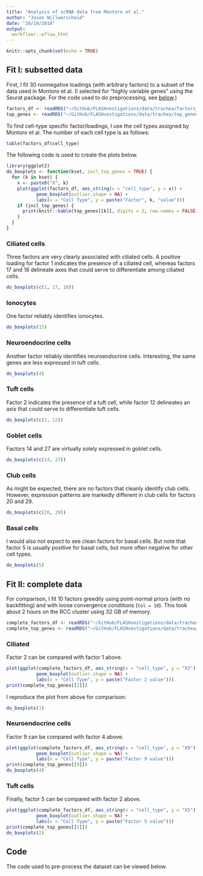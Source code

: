 ```yaml
---
title: "Analysis of scRNA data from Montoro et al."
author: "Jason Willwerscheid"
date: "10/19/2018"
output:
  workflowr::wflow_html
---
```


```r
knitr::opts_chunk$set(echo = TRUE)
```

## Fit I: subsetted data

First, I fit 30 nonnegative loadings (with arbitrary factors) to a subset of the data used in Montoro et al. (I selected for "highly variable genes" using the Seurat package. For the code used to do preprocessing, see [below](#Code).)

```r
factors_df <- readRDS("~/GitHub/FLASHvestigations/data/trachea/factors_df.rds")
top_genes <- readRDS("~/GitHub/FLASHvestigations/data/trachea/top_genes.rds")
```

To find cell-type specific factor/loadings, I use the cell types assigned by Montoro et al. The number of each cell type is as follows: 

```r
table(factors_df$cell_type)
```

The following code is used to create the plots below.

```r
library(ggplot2)
do_boxplots <- function(kset, incl_top_genes = TRUE) {
  for (k in kset) {
    x <- paste0("X", k)
    plot(ggplot(factors_df, aes_string(x = "cell_type", y = x)) +
           geom_boxplot(outlier.shape = NA) +
           labs(x = "Cell Type", y = paste("Factor", k, "value")))
    if (incl_top_genes) {
      print(knitr::kable(top_genes[[k]], digits = 2, row.names = FALSE))
    }
  }
}
```

### Ciliated cells

Three factors are very clearly associated with ciliated cells. A positive loading for factor 1 indicates the presence of a ciliated cell, whereas factors 17 and 18 delineate axes that could serve to differentiate among ciliated cells.

```r
do_boxplots(c(1, 17, 18))
```

### Ionocytes

One factor reliably identifies ionocytes.

```r
do_boxplots(15)
```

### Neuroendocrine cells

Another factor reliably identifies neuroendocrine cells. Interesting, the same genes are less expressed in tuft cells. 

```r
do_boxplots(4)
```

### Tuft cells

Factor 2 indicates the presence of a tuft cell, while factor 12 delineates an axis that could serve to differentiate tuft cells.

```r
do_boxplots(c(2, 12))
```

### Goblet cells

Factors 14 and 27 are virtually solely expressed in goblet cells.

```r
do_boxplots(c(14, 27))
```

### Club cells

As might be expected, there are no factors that cleanly identify club cells. However, expression patterns are markedly different in club cells for factors 20 and 29.

```r
do_boxplots(c(20, 29))
```

### Basal cells

I would also not expect to see clean factors for basal cells. But note that factor 5 is usually positive for basal cells, but more often negative for other cell types. 

```r
do_boxplots(5)
```

## Fit II: complete data

For comparison, I fit 10 factors greedily using point-normal priors (with no backfitting) and with loose convergence conditions (`tol = 10`). This took about 2 hours on the RCC cluster using 32 GB of memory.

```r
complete_factors_df <- readRDS("~/GitHub/FLASHvestigations/data/trachea/complete_factors_df.rds")
complete_top_genes <- readRDS("~/GitHub/FLASHvestigations/data/trachea/complete_top_genes.rds")
```

### Ciliated

Factor 2 can be compared with factor 1 above.

```r
plot(ggplot(complete_factors_df, aes_string(x = "cell_type", y = "X2")) +
           geom_boxplot(outlier.shape = NA) +
           labs(x = "Cell Type", y = paste("Factor 2 value")))
print(complete_top_genes[[2]])
```

I reproduce the plot from above for comparison:
```r
do_boxplots(1)
```

### Neuroendocrine cells

Factor 9 can be compared with factor 4 above.
```r
plot(ggplot(complete_factors_df, aes_string(x = "cell_type", y = "X9")) +
           geom_boxplot(outlier.shape = NA) +
           labs(x = "Cell Type", y = paste("Factor 9 value")))
print(complete_top_genes[[9]])
do_boxplots(4)
```

### Tuft cells

Finally, factor 5 can be compared with factor 2 above.
```r
plot(ggplot(complete_factors_df, aes_string(x = "cell_type", y = "X5")) +
           geom_boxplot(outlier.shape = NA) +
           labs(x = "Cell Type", y = paste("Factor 5 value")))
print(complete_top_genes[[5]])
do_boxplots(2)
```


## Code

The code used to pre-process the dataset can be viewed below.
```r
```
